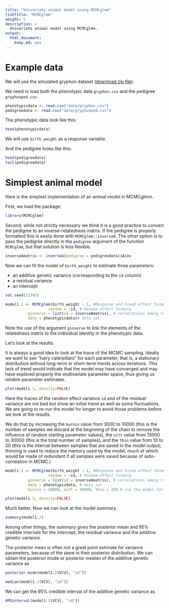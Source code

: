 ```yaml
---
title: "Univariate animal model using MCMCglmm"
linkTitle: "MCMCglmm"
weight: 5
description: >
  Univariate animal model using MCMCglmm.
output: 
  html_document: 
    keep_md: yes
---
```



# Example data

We will use the simulated gryphon dataset ([download zip file](data/gryphons.zip)).

We need to load both the phenotypic data `gryphon.csv` and the pedigree `gryphonped.csv`.

```r
phenotypicdata <- read.csv("data/gryphon.csv")
pedigreedata <- read.csv("data/gryphonped.csv")
```

The phenotypic data look like this:

```r
head(phenotypicdata)
```

We will use `birth_weight` as a response variable.

And the pedigree looks like this:

```r
head(pedigreedata)
tail(pedigreedata)
```


# Simplest animal model

Here is the simplest implementation of an animal model in MCMCglmm. 

First, we load the package:

```r
library(MCMCglmm)
```

Second, while not strictly necessary we think it is a good practice to convert the pedigree to an inverse-relatedness matrix. If the pedigree is properly formatted this is easily done with `MCMCglmm::inverseA`. The other option is to pass the pedigree directly in the `pedigree` argument of the function `MCMCglmm`, but that solution is less flexible.

```r
inverseAmatrix <- inverseA(pedigree = pedigreedata)$Ainv
```

Now we can fit the model of `birth_weight` to estimate three parameters:

* an additive genetic variance (corresponding to the `id` column) 
* a residual variance
* an intercept

```r
set.seed(12345)
```


```r
model1.1 <- MCMCglmm(birth_weight ~ 1, #Response and Fixed effect formula
                   random = ~id, # Random effect formula
          ginverse = list(id = inverseAmatrix), # correlations among random effect levels (here breeding values)
          data = phenotypicdata)# data set
```

Note the use of the argument `ginverse` to link the elements of the relatedness matrix to the individual identity in the phenotypic data.

Let's look at the results.

It is always a good idea to look at the trace of the MCMC sampling. Ideally we want to see "hairy caterpillars" for each parameter, that is, a stationary distribution without long-term or short-term trends across iterations. This lack of trend would indicate that the model may have converged and may have explored properly the multivariate parameter space, thus giving us reliable parameter estimates.

```r
plot(model1.1, density=FALSE)
```

Here the traces of the random effect variance `id` and of the residual variance are not bad but show an initial trend as well as some fluctuations. We are going to re-run the model for longer to avoid those problems before we look at the results.

We do that by increasing the `burnin` value from 3000 to 10000 (this is the number of samples we discard at the beginning of the chain to remove the influence of random starting parameter values), the `nitt` value from 13000 to 30000 (this is the total number of samples), and the `thin` value from 10 to 20 (this is the interval between samples that are saved in the model output; thinning is used to reduce the memory used by the model, much of which would be made of redundant if all samples were saved because of auto-correlation in MCMC.)

```r
model1.2 <- MCMCglmm(birth_weight ~ 1, #Response and Fixed effect formula
                   random = ~id, # Random effect formula
          ginverse = list(id = inverseAmatrix), # correlations among random effect levels (here breeding values)
          data = phenotypicdata, # data set
          burnin = 10000, nitt = 30000, thin = 20) # run the model for longer compare to the default
```

```r
plot(model1.2, density=FALSE)
```

Much better. Now we can look at the model summary.

```r
summary(model1.2)
```

Among other things, the summary gives the posterior mean and 95% credible intervals for the intercept, the residual variance and the additive genetic variance. 

The posterior mean is often not a great point estimate for variance parameters, because of the skew in their posterior distribution. We can  obtain the posterior mode or posterior median of the additive genetic variance as

```r
posterior.mode(model1.2$VCV[, "id"])

median(model1.2$VCV[, "id"])
```

We can get the 95% credible interval of the additive genetic variance as

```r
HPDinterval(model1.2$VCV[, "id"])
```



